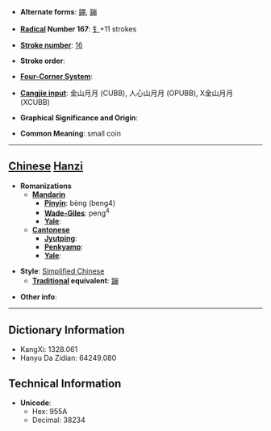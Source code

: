 * '''Alternate forms''': [[錋]], [[鏰]]

* '''[[Wiktionary:Chinese radical index| Radical]] Number 167''': [[Wiktionary:Chinese radical index 钅|钅]]+11 strokes

* '''[[Wiktionary:Chinese total strokes index|Stroke number]]''': [[Wiktionary:Chinese total strokes index 16|16]]

* '''Stroke order''': 

* '''[[Wiktionary:Chinese four corner index|Four-Corner System]]''': 

* '''[[Wiktionary:Chinese Cangjie index|Cangjie input]]''': 金山月月 (CUBB), 人心山月月 (OPUBB), X金山月月 (XCUBB)

* '''Graphical Significance and Origin''': 

* '''Common Meaning''': small coin

----

== [[Chinese]] [[Hanzi]] ==

* '''Romanizations'''
** '''[[Mandarin]]'''
*** '''[[Pinyin]]''': bèng (beng4)
*** '''[[Wade-Giles]]''': peng<sup>4</sup>
*** '''[[Yale]]''': 
** '''[[Cantonese]]'''
*** '''[[Jyutping]]''':
*** '''[[Penkyamp]]''': 
*** '''[[Yale]]''': 

* '''Style''': [[Simplified Chinese]] 
** '''[[Traditional Chinese|Traditional]] equivalent''': [[鏰]]

* '''Other info''': 

----

== Dictionary Information ==

* KangXi: 1328.061
* Hanyu Da Zidian: 64249.080

== Technical Information ==

* '''Unicode''':
** Hex: 955A
** Decimal: 38234